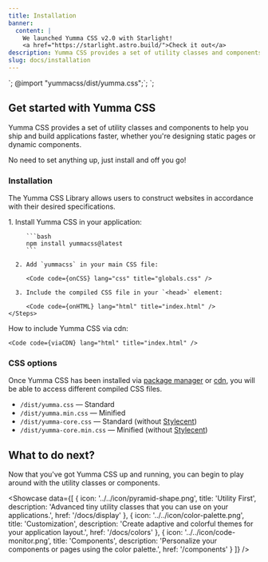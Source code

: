 ```yaml
---
title: Installation
banner:
  content: |
    We launched Yumma CSS v2.0 with Starlight!
    <a href="https://starlight.astro.build/">Check it out</a>
description: Yumma CSS provides a set of utility classes and components to help you ship and build applications faster, whether you're designing static pages or dynamic components.
slug: docs/installation
---
```



<link rel="stylesheet" href="styles/globals.css">`;
@import "yummacss/dist/yumma.css";`;
<link href="https://cdn.jsdelivr.net/gh/yumma-lib/yumma-css@latest/dist/yumma.min.css" rel="stylesheet" crossorigin="anonymous">`;


## Get started with Yumma CSS

Yumma CSS provides a set of utility classes and components to help you ship and build applications faster, whether you're designing static pages or dynamic components.

No need to set anything up, just install and off you go!

### Installation

The Yumma CSS Library allows users to construct websites in accordance with their desired specifications.

<Tabs>
  <TabItem label="Via NPM" icon="seti:npm">
    <Steps>
      1. Install Yumma CSS in your application:

         ```bash
         npm install yummacss@latest
         ```

      2. Add `yummacss` in your main CSS file:

         <Code code={onCSS} lang="css" title="globals.css" />

      3. Include the compiled CSS file in your `<head>` element:

         <Code code={onHTML} lang="html" title="index.html" />
    </Steps>
  </TabItem>

  <TabItem label="Try the CDN" icon="document">
    How to include Yumma CSS via cdn:

    <Code code={viaCDN} lang="html" title="index.html" />
  </TabItem>
</Tabs>

### CSS options

Once Yumma CSS has been installed via [package manager](https://www.npmjs.com/package/yummacss) or [cdn](https://www.jsdelivr.com/package/npm/yummacss), you will be able to access different compiled CSS files.

- `/dist/yumma.css` — Standard
- `/dist/yumma.min.css` — Minified
- `/dist/yumma-core.css` — Standard (without [Stylecent](/docs/stylecent))
- `/dist/yumma-core.min.css` — Minified (without [Stylecent](/docs/stylecent))

## What to do next?

Now that you've got Yumma CSS up and running, you can begin to play around with the utility classes or components.

<Showcase
 data={[
    {
      icon: '../../icon/pyramid-shape.png',
      title: 'Utility First',
      description: 'Advanced tiny utility classes that you can use on your applications.',
      href: '/docs/display'
    },
    {
      icon: '../../icon/color-palette.png',
      title: 'Customization',
      description: 'Create adaptive and colorful themes for your application layout.',
      href: '/docs/colors'
    },
    {
      icon: '../../icon/code-monitor.png',
      title: 'Components',
      description: 'Personalize your components or pages using the color palette.',
      href: '/components'
    }
 ]}
/>